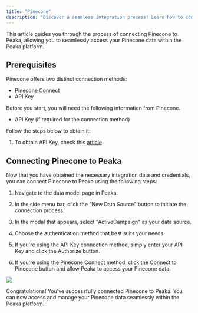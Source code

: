 ```yaml
---
title: "Pinecone"
description: "Discover a seamless integration process! Learn how to connect Pinecone to Peaka effortlessly for streamlined transactions."
---
```


This article guides you through the process of connecting Pinecone to Peaka, allowing you to seamlessly access your Pinecone data within the Peaka platform.

## Prerequisites

Pinecone offers two distinct connection methods:

- Pinecone Connect
- API Key

Before you start, you will need the following information from Pinecone.

- API Key (if required for the connection method)

Follow the steps below to obtain it:

1. To obtain API Key, check this [article](https://docs.pinecone.io/guides/get-started/authentication).

## Connecting Pinecone to Peaka

Now that you have obtained the necessary integration data and credentials, you can connect Pinecone to Peaka using the following steps:

1. Navigate to the data model page in Peaka.

2. In the side menu bar, click the "New Data Source" button to initiate the connection process.

3. In the modal that appears, select "ActiveCampaign" as your data source.

4. Choose the authentication method that best suits your needs.

5. If you're using the API Key connection method, simply enter your API Key and click the Authorize button.

6. If you're using the Pinecone Connect method, click the Connect to Pinecone button and allow Peaka to access your Pinecone data.

<img src="https://cdn.peaka.com/integrations/pinecone-1.png" />

Congratulations! You've successfully connected Pinecone to Peaka. You can now access and manage your Pinecone data seamlessly within the Peaka platform.

